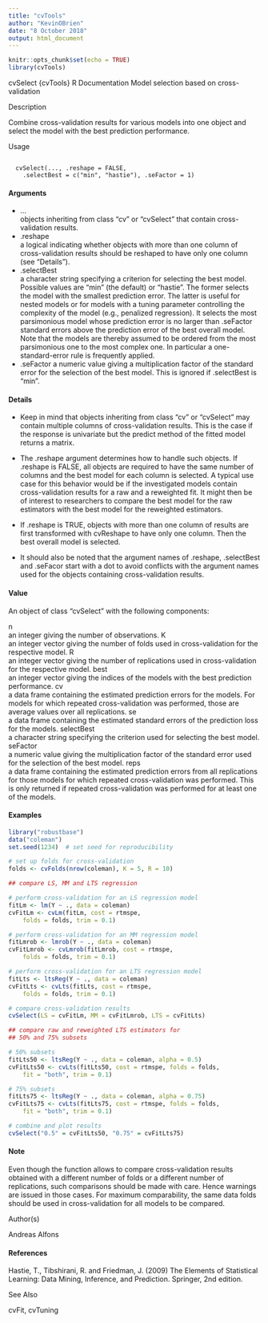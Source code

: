 ---
title: "cvTools"
author: "KevinOBrien"
date: "8 October 2018"
output: html_document
---

```{r setup, include=FALSE}
knitr::opts_chunk$set(echo = TRUE)
library(cvTools)
```

cvSelect {cvTools}	R Documentation
Model selection based on cross-validation

Description

Combine cross-validation results for various models into one object and select the model with the best prediction performance.

Usage
<pre><code>
  cvSelect(..., .reshape = FALSE,
    .selectBest = c("min", "hastie"), .seFactor = 1)
</code></pre>    

#### Arguments

* ...	
objects inheriting from class "cv" or "cvSelect" that contain cross-validation results.
* .reshape	
a logical indicating whether objects with more than one column of cross-validation results should be reshaped to have only one column (see "Details").
* .selectBest	
a character string specifying a criterion for selecting the best model. Possible values are "min" (the default) or "hastie". The former selects the model with the smallest prediction error. The latter is useful for nested models or for models with a tuning parameter controlling the complexity of the model (e.g., penalized regression). It selects the most parsimonious model whose prediction error is no larger than .seFactor standard errors above the prediction error of the best overall model. Note that the models are thereby assumed to be ordered from the most parsimonious one to the most complex one. In particular a one-standard-error rule is frequently applied.
* .seFactor	
a numeric value giving a multiplication factor of the standard error for the selection of the best model. This is ignored if .selectBest is "min".

#### Details

* Keep in mind that objects inheriting from class "cv" or "cvSelect" may contain multiple columns of cross-validation results. This is the case if the response is univariate but the predict method of the fitted model returns a matrix.

* The .reshape argument determines how to handle such objects. If .reshape is FALSE, all objects are required to have the same number of columns and the best model for each column is selected. A typical use case for this behavior would be if the investigated models contain cross-validation results for a raw and a reweighted fit. It might then be of interest to researchers to compare the best model for the raw estimators with the best model for the reweighted estimators.

* If .reshape is TRUE, objects with more than one column of results are first transformed with cvReshape to have only one column. Then the best overall model is selected.

* It should also be noted that the argument names of .reshape, .selectBest and .seFacor start with a dot to avoid conflicts with the argument names used for the objects containing cross-validation results.

#### Value

An object of class "cvSelect" with the following components:

n	
an integer giving the number of observations.
K	
an integer vector giving the number of folds used in cross-validation for the respective model.
R	
an integer vector giving the number of replications used in cross-validation for the respective model.
best	
an integer vector giving the indices of the models with the best prediction performance.
cv	
a data frame containing the estimated prediction errors for the models. For models for which repeated cross-validation was performed, those are average values over all replications.
se	
a data frame containing the estimated standard errors of the prediction loss for the models.
selectBest	
a character string specifying the criterion used for selecting the best model.
seFactor	
a numeric value giving the multiplication factor of the standard error used for the selection of the best model.
reps	
a data frame containing the estimated prediction errors from all replications for those models for which repeated cross-validation was performed. This is only returned if repeated cross-validation was performed for at least one of the models.

#### Examples
```{r}



library("robustbase")
data("coleman")
set.seed(1234)  # set seed for reproducibility

# set up folds for cross-validation
folds <- cvFolds(nrow(coleman), K = 5, R = 10)
```
```{r}
## compare LS, MM and LTS regression

# perform cross-validation for an LS regression model
fitLm <- lm(Y ~ ., data = coleman)
cvFitLm <- cvLm(fitLm, cost = rtmspe, 
    folds = folds, trim = 0.1)
```
```{r}
# perform cross-validation for an MM regression model
fitLmrob <- lmrob(Y ~ ., data = coleman)
cvFitLmrob <- cvLmrob(fitLmrob, cost = rtmspe, 
    folds = folds, trim = 0.1)
```
```{r}
# perform cross-validation for an LTS regression model
fitLts <- ltsReg(Y ~ ., data = coleman)
cvFitLts <- cvLts(fitLts, cost = rtmspe, 
    folds = folds, trim = 0.1)
```
```{r}
# compare cross-validation results
cvSelect(LS = cvFitLm, MM = cvFitLmrob, LTS = cvFitLts)

```
```{r}
## compare raw and reweighted LTS estimators for 
## 50% and 75% subsets

# 50% subsets
fitLts50 <- ltsReg(Y ~ ., data = coleman, alpha = 0.5)
cvFitLts50 <- cvLts(fitLts50, cost = rtmspe, folds = folds, 
    fit = "both", trim = 0.1)
```
```{r}
# 75% subsets
fitLts75 <- ltsReg(Y ~ ., data = coleman, alpha = 0.75)
cvFitLts75 <- cvLts(fitLts75, cost = rtmspe, folds = folds, 
    fit = "both", trim = 0.1)
```
```{r}
# combine and plot results
cvSelect("0.5" = cvFitLts50, "0.75" = cvFitLts75)
```

#### Note

Even though the function allows to compare cross-validation results obtained with a different number of folds or a different number of replications, such comparisons should be made with care. Hence warnings are issued in those cases. For maximum comparability, the same data folds should be used in cross-validation for all models to be compared.

Author(s)

Andreas Alfons

#### References

Hastie, T., Tibshirani, R. and Friedman, J. (2009) The Elements of Statistical Learning: Data Mining, Inference, and Prediction. Springer, 2nd edition.

See Also

cvFit, cvTuning